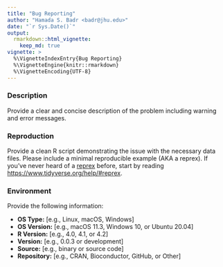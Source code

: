 ```yaml
---
title: "Bug Reporting"
author: "Hamada S. Badr <badr@jhu.edu>"
date: "`r Sys.Date()`"
output:
  rmarkdown::html_vignette:
    keep_md: true
vignette: >
  %\VignetteIndexEntry{Bug Reporting}
  %\VignetteEngine{knitr::rmarkdown}
  %\VignetteEncoding{UTF-8}
---
```


### Description
Provide a clear and concise description of the problem including warning and error messages.

### Reproduction
Provide a clean R script demonstrating the issue with the necessary data files.
Please include a minimal reproducible example (AKA a reprex). If you've never
heard of a [reprex](https://reprex.tidyverse.org/) before,
start by reading <https://www.tidyverse.org/help/#reprex>.

### Environment
Provide the following information:

 - **OS Type:** [e.g., Linux, macOS, Windows]
 - **OS Version:** [e.g., macOS 11.3, Windows 10, or Ubuntu 20.04]
 - **R Version:** [e.g., 4.0, 4.1, or 4.2]
 - **Version:** [e.g., 0.0.3 or development]
 - **Source:** [e.g., binary or source code]
 - **Repository:** [e.g., CRAN, Bioconductor, GitHub, or Other]
